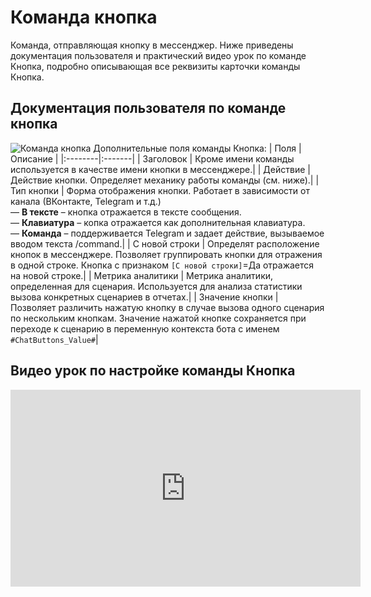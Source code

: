 
# Команда кнопка
Команда, отправляющая кнопку в мессенджер. Ниже приведены документация пользователя и практический видео урок по команде Кнопка, подробно описывающая все реквизиты карточки команды Кнопка. 
## Документация пользователя по команде кнопка
![Команда кнопка](./img/image.png)
Дополнительные поля команды Кнопка:
| Поля   | Описание |
|:--------|:-------|
| Заголовок | Кроме имени команды используется в качестве имени кнопки в мессенджере.|
| Действие  | Действие кнопки. Определяет механику работы команды (см. ниже).|
| Тип кнопки    | Форма отображения кнопки. Работает в зависимости от канала (ВКонтакте, Telegram и т.д.)<br />— **В тексте** – кнопка отражается в тексте сообщения.<br />— **Клавиатура** – копка отражается как дополнительная клавиатура.<br />— **Команда** – поддерживается Telegram и задает действие, вызываемое вводом текста /command.|
| С новой строки	| Определят расположение кнопок в мессенджере. Позволяет группировать кнопки для отражения в одной строке. Кнопка с признаком `[С новой строки]`=Да отражается на новой строке.|
| Метрика аналитики	| Метрика аналитики, определенная для сценария. Используется для анализа статистики вызова конкретных сценариев в отчетах.|
| Значение кнопки	|  Позволяет различить нажатую кнопку в случае вызова одного сценария по нескольким кнопкам. Значение нажатой кнопке сохраняется при переходе к сценарию в переменную контекста бота с именем `#ChatButtons_Value#`|
## Видео урок по настройке команды Кнопка
<iframe 
  width="560" 
  height="315" 
  src="https://www.youtube.com/embed/YvawEEup56w" 
  title="Название видео" 
  frameborder="0" 
  allow="accelerometer; autoplay; clipboard-write; encrypted-media; gyroscope; picture-in-picture; web-share" 
  allowfullscreen
></iframe>
